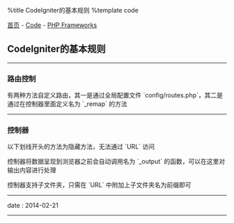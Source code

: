 %title CodeIgniter的基本规则
%template code

[[../../index|首页]] - [[../index|Code]] - [[index|PHP Frameworks]]
==CodeIgniter的基本规则==
----
===路由控制===

有两种方法自定义路由，其一是通过全局配置文件 `config/routes.php`，其二是通过在控制器里面定义名为 `_remap` 的方法
----
===控制器===

以下划线开头的方法为隐藏方法，无法通过 `URL` 访问

控制器将数据呈现到浏览器之前会自动调用名为 `_output` 的函数，可以在这里对输出内容进行处理

控制器支持子文件夹，只需在 `URL` 中附加上子文件夹名为前缀即可
----
<red>date</red> : 2014-02-21
----

